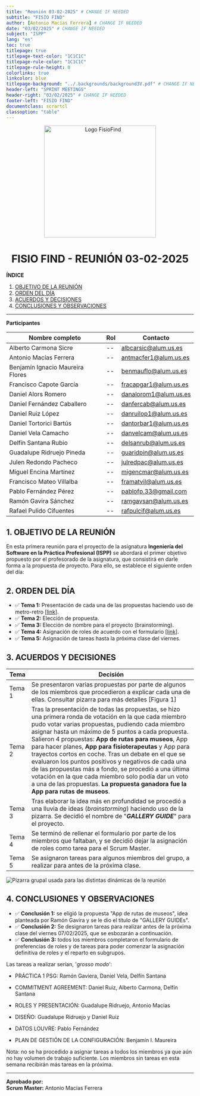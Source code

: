 ```yaml
---
title: "Reunión 03-02-2025" # CHANGE IF NEEDED
subtitle: "FISIO FIND"
author: [Antonio Macías Ferrera] # CHANGE IF NEEDED
date: "03/02/2025" # CHANGE IF NEEDED
subject: "ISPP"
lang: "es"
toc: true
titlepage: true
titlepage-text-color: "1C1C1C"
titlepage-rule-color: "1C1C1C"
titlepage-rule-height: 0
colorlinks: true
linkcolor: blue
titlepage-background: "../.backgrounds/background3V.pdf" # CHANGE IF NEEDED
header-left: "SPRINT MEETINGS"
header-right: "03/02/2025" # CHANGE IF NEEDED
footer-left: "FISIO FIND"
documentclass: scrartcl
classoption: "table"
---
```


<!-- COMMENT THIS WHEN EXPORTING TO PDF -->

<p align="center">
  <img
    src="../../../static/.img/Logo_FisioFind_Verde_sin_fondo.PNG"
    alt="Logo FisioFind"
    width="300"
  />
</p>

<h1 align="center" style={{ fontSize: "30px", fontWeight: "bold" }}>
  FISIO FIND - REUNIÓN 03-02-2025
</h1>

**ÍNDICE**

1. [OBJETIVO DE LA REUNIÓN](#1-objetivo-de-la-reunión)
2. [ORDEN DEL DÍA](#2-orden-del-día)
3. [ACUERDOS Y DECISIONES](#3-acuerdos-y-decisiones)
4. [CONCLUSIONES Y OBSERVACIONES](#4-conclusiones-y-observaciones)
<!-- COMMENT WHEN EXPORTING TO PDF -->

---

**Participantes**

| Nombre completo                  | Rol | Contacto              |
| -------------------------------- | --- | --------------------- |
| Alberto Carmona Sicre            | --  | albcarsic@alum.us.es  |
| Antonio Macías Ferrera           | --  | antmacfer1@alum.us.es |
| Benjamín Ignacio Maureira Flores | --  | benmauflo@alum.us.es  |
| Francisco Capote García          | --  | fracapgar1@alum.us.es |
| Daniel Alors Romero              | --  | danalorom1@alum.us.es |
| Daniel Fernández Caballero       | --  | danfercab@alum.us.es  |
| Daniel Ruiz López                | --  | danruilop1@alum.us.es |
| Daniel Tortorici Bartús          | --  | dantorbar1@alum.us.es |
| Daniel Vela Camacho              | --  | danvelcam@alum.us.es  |
| Delfín Santana Rubio             | --  | delsanrub@alum.us.es  |
| Guadalupe Ridruejo Pineda        | --  | guaridpin@alum.us.es  |
| Julen Redondo Pacheco            | --  | julredpac@alum.us.es  |
| Miguel Encina Martínez           | --  | migencmar@alum.us.es  |
| Francisco Mateo Villalba         | --  | framatvil@alum.us.es  |
| Pablo Fernández Pérez            | --  | pablofp.33@gmail.com  |
| Ramón Gavira Sánchez             | --  | ramgavsan@alum.us.es  |
| Rafael Pulido Cifuentes          | --  | rafpulcif@alum.us.es  |

<!-- \newpage -->

## **1. OBJETIVO DE LA REUNIÓN**

En esta primera reunión para el proyecto de la asignatura **Ingeniería del Software en la Práctica Profesional (ISPP)** se abordará el primer objetivo propuesto por el profesorado de la asignatura, que consistirá en darle forma a la propuesta de proyecto. Para ello, se establece el siguiente orden del día:

## **2. ORDEN DEL DÍA**

- ✅ **Tema 1:** Presentación de cada una de las propuestas haciendo uso de metro-retro [[link](https://metroretro.io/BOIOZAZIA0Z8)].
- ✅ **Tema 2:** Elección de propuesta.
- ✅ **Tema 3:** Elección de nombre para el proyecto (brainstorming).
- ✅ **Tema 4:** Asignación de roles de acuerdo con el formulario [[link](https://forms.office.com/Pages/ResponsePage.aspx?id=TmhK77WBHEmpjsezG-bEaVgwChHdlA5NsL3NLOJGx-NUOVI2WldLNjBRUEJCNUpISkMwRU1ITFJVQy4u)].
- ✅ **Tema 5:** Asignación de tareas hasta la próxima clase del viernes.

## **3. ACUERDOS Y DECISIONES**

| Tema   | Decisión                                                                                                                                                                                                                                                                                                                                                                                                                                                                                                                                                                                                                                                  |
| ------ | --------------------------------------------------------------------------------------------------------------------------------------------------------------------------------------------------------------------------------------------------------------------------------------------------------------------------------------------------------------------------------------------------------------------------------------------------------------------------------------------------------------------------------------------------------------------------------------------------------------------------------------------------------- |
| Tema 1 | Se presentaron varias propuestas por parte de algunos de los miembros que procedieron a explicar cada una de ellas. Consultar pizarra para más detalles [Figura 1]                                                                                                                                                                                                                                                                                                                                                                                                                                                                                        |
| Tema 2 | Tras la presentación de todas las propuestas, se hizo una primera ronda de votación en la que cada miembro pudo votar varias propuestas, pudiendo cada miembro asignar hasta un máximo de 5 puntos a cada propuesta. Salieron 4 propuestas: **App de rutas para museos**, App para hacer planes, **App para fisioterapeutas** y App para trayectos cortos en coche. Tras un debate en el que se evaluaron los puntos positivos y negativos de cada una de las propuestas más a fondo, se procedió a una última votación en la que cada miembro solo podía dar un voto a una de las propuestas. **La propuesta ganadora fue la App para rutas de museos**. |
| Tema 3 | Tras elaborar la idea más en profundidad se procedió a una lluvia de ideas (_brainstorming_) haciendo uso de la pizarra. Se decidió el nombre de "**_GALLERY GUIDE_**" para el proyecto.                                                                                                                                                                                                                                                                                                                                                                                                                                                                  |
| Tema 4 | Se terminó de rellenar el formulario por parte de los miembros que faltaban, y se decidió dejar la asignación de roles como tarea para el Scrum Master.                                                                                                                                                                                                                                                                                                                                                                                                                                                                                                   |
| Tema 5 | Se asignaron tareas para algunos miembros del grupo, a realizar para antes de la próxima clase.                                                                                                                                                                                                                                                                                                                                                                                                                                                                                                                                                           |

![Pizarra grupal usada para las distintas dinámicas de la reunión](../../../static/.img/reunion_03-02-2024.png)

## **4. CONCLUSIONES Y OBSERVACIONES**

- ✅ **Conclusión 1:** se eligió la propuesta "App de rutas de museos", idea planteada por Ramón Gavira y se le dio el título de "GALLERY GUIDEs".
- ✅ **Conclusión 2:** Se designaron tareas para realizar antes de la próxima clase del viernes 07/02/2025, que se esbozarán a continuación.
- ✅ **Conclusión 3:** todos los miembros completaron el formulario de preferencias de roles y de tareas para poder comenzar la asignación definitiva de roles y el reparto en subgrupos.

Las tareas a realizar serían, '_grosso modo_':

- PRÁCTICA 1 PSG: Ramón Gaviera, Daniel Vela, Delfín Santana

- ⁠COMMITMENT AGREEMENT: Daniel Ruiz, Alberto Carmona, Delfín Santana

- ⁠ROLES Y PRESENTACIÓN: Guadalupe Ridruejo, Antonio Macías

- ⁠DISEÑO: Guadalupe Ridruejo y Daniel Ruiz

- ⁠DATOS LOUVRE: Pablo Fernández

- ⁠PLAN DE GESTIÓN DE LA CONFIGURACIÓN: Benjamín I. Maureira

Nota: no se ha procedido a asignar tareas a todos los miembros ya que aún no hay volumen de trabajo suficiente. Los miembros sin tareas en esta semana recibirán más tareas en la próxima.

---

**Aprobado por:**  
**Scrum Master:** Antonio Macías Ferrera
